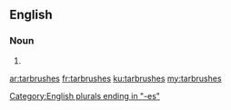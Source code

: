 ==English==

===Noun===
{{head|en|plural}}

# {{plural of|tarbrush|lang=en}}

[[Category:English plurals ending in "-es"]]

[[ar:tarbrushes]]
[[fr:tarbrushes]]
[[ku:tarbrushes]]
[[my:tarbrushes]]